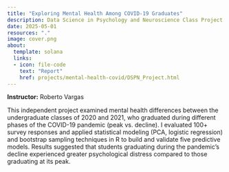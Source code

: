 ```yaml
---
title: "Exploring Mental Health Among COVID-19 Graduates"
description: Data Science in Psychology and Neuroscience Class Project
date: 2025-05-01
resources: "."
image: cover.png
about: 
  template: solana
  links: 
  - icon: file-code
    text: "Report"
    href: projects/mental-health-covid/DSPN_Project.html
---
```


**Instructor:** Roberto Vargas

This independent project examined mental health differences between the undergraduate classes of 2020 and 2021, who graduated during different phases of the COVID-19 pandemic (peak vs. decline). I evaluated 100+ survey responses and applied statistical modeling (PCA, logistic regression) and bootstrap sampling techniques in R to build and validate five predictive models. Results suggested that students graduating during the pandemic’s decline experienced greater psychological distress compared to those graduating at its peak.
